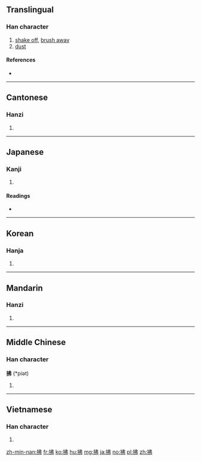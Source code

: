 {{also|払}}
==Translingual==

===Han character===
{{Han char|rn=64|rad=手|as=05|sn=8|four=55027|canj=QLLN|ids=⿰扌弗}}

# [[shake off]], [[brush away]]
# [[dust]]

====References====
* {{Han ref|kx=0424.140|dkj=11936|dj=0772.110|hdz=31859.040|uh=62C2|ud=25282|bh=A9D8|bd=43480}}

----

==Cantonese==

===Hanzi===
{{yue-hanzi|jyut=[[faak1]], [[fat1]]|y=faak1, fat1}}

# {{defn|lang=yue|sort=手05}}

----

==Japanese==

===Kanji===
{{ja-kanji|grade=|rs=手05}}

# {{defn|lang=ja|sort=手05}}

====Readings====
* {{ja-readings|on=[[ふつ]] (futsu), [[ほつ]] (hotsu), [[ひつ]] (hitsu)|kun=[[はらう]] (harau)}}

----

==Korean==

===Hanja===
{{ko-hanja|hangeul=[[불]], [[필]]|eumhun=|rv=bul, pil|mr=pul, p'il|y=pul, phil}}

# {{defn|lang=ko|sort=手05}}

----

==Mandarin==

===Hanzi===
{{cmn-hanzi|pin=[[fú]] ([[fu2]])|wg=fu<sup>2</sup>}}

# {{defn|lang=cmn|sort=手05}}

----

==Middle Chinese==

===Han character===
'''拂''' (*piət)

# {{defn|lang=ltc|sort=手05}}

----

==Vietnamese==

===Han character===
{{vi-hantu|[[phất]], [[phắt]], [[phớt]], [[phứt]], [[phựt]]|rs=手05}}

# {{defn|lang=vi|sort=手05}}

[[zh-min-nan:拂]]
[[fr:拂]]
[[ko:拂]]
[[hu:拂]]
[[mg:拂]]
[[ja:拂]]
[[no:拂]]
[[pl:拂]]
[[zh:拂]]